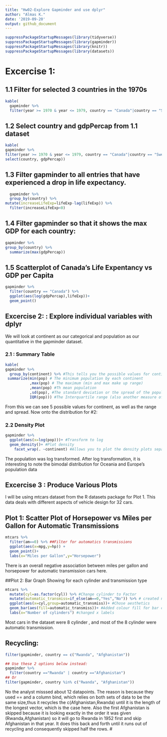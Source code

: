 ```yaml
---
title: "Hw02-Explore Gapminder and use dplyr"
author: "Almas K."
date: '2019-09-20'
output: github_document
---
```


```r
suppressPackageStartupMessages(library(tidyverse)) 
suppressPackageStartupMessages(library(gapminder))
suppressPackageStartupMessages(library(knitr))
suppressPackageStartupMessages(library(datasets))
```
# Excercise 1:

## 1.1 Filter for selected 3 countries in the 1970s 
```r
kable(
  gapminder %>% 
  filter(year >= 1970 & year <= 1979, country == "Canada"|country == "Sweden"|country == "Pakistan"))
```

## 1.2 Select country and gdpPercap from 1.1 dataset
```r
kable(
gapminder %>% 
filter(year >= 1970 & year <= 1979, country == "Canada"|country == "Sweden"|country == "Pakistan") %>%
select(country, gdpPercap))
```

## 1.3 Filter gapminder to all entries that have experienced a drop in life expectancy.
```r
  gapminder %>%
  group_by(country) %>%
mutate(increaseLifeExp=lifeExp-lag(lifeExp)) %>%
  filter(increaseLifeExp<0)
```

## 1.4 Filter gapminder so that it shows the max GDP for each country:
```r
gapminder %>% 
group_by(country) %>%
  summarize(max(gdpPercap))
```

## 1.5 Scatterplot of Canada's Life Expentancy vs GDP per Capita
```r
gapminder %>%
  filter(country == "Canada") %>%
  ggplot(aes(log(gdpPercap),lifeExp))+
  geom_point()
```

## Excercise 2: : Explore individual variables with dplyr
We will look at continent as our categorical and population as our quantitative in the gapminder dataset.

### 2.1 : Summary Table
```r
kable(
gapminder %>% 
  group_by(continent) %>% #This tells you the possible values for continent
 summarize(min(pop) # The minimum population by each continent
           ,max(pop) # The maximum (min and max make up range)
           ,mean(pop) #Th mean population
           ,sd(pop), #The standard deviation or the spread of the population
           IQR(pop))) #The Interquartile range (also another measure of spread)
```

From this we can see 5 possible values for continent, as well as the range and spread. Now onto the distribution for #2:

### 2.2 Density Plot 
```r
gapminder %>% 
  ggplot(aes(x=log(pop)))+ #Transform to log 
  geom_density()+ #Plot density
    facet_wrap(. ~continent) #Allows you to plot the density plots separately for each continent and side by side 

```

The population was log transformed. After log transformation, it is interesting to note the bimodal distribution for Oceania and Europe's population data

## Excercise 3 : Produce Various Plots
I will be using mtcars dataset from the R datasets package for Plot 1. This data deals with different aspects of vehicle design for 32 cars.

## Plot 1: Scatter Plot of Horsepower vs Miles per Gallon for Automatic Transmissions
```r
mtcars %>% 
  filter(am==0) %>% ##Filter for automatics transmissions
  ggplot(aes(x=mpg,y=hp)) + 
  geom_point()+
  labs(x="Miles per Gallon",y="Horsepower")


```

There is an overall negative association between miles per gallon and horsepower for automatic transmission cars here. 

##Plot 2: Bar Graph Showing for each cylinder and transmission type 
```r
mtcars %>%
  mutate(cyl=as.factor(cyl)) %>% #Change cylinder to Factor
  mutate(automatic_transmiss=if_else(am==0,"Yes","No")) %>% # created new factor for transmission
  ggplot(aes(x=cyl,group=automatic_transmiss))+ #Chose aesthetics
  geom_bar(aes(fill=automatic_transmiss))+ #Added colour fill for bar chart 
  labs(x="Number of cylinders") #changed x labels 

```

Most cars in the dataset were 8 cylinder , and most of the 8 cylinder were automatic transmission.

## Recycling:
```r
filter(gapminder, country == c("Rwanda", "Afghanistan")) 

## Use these 2 options below instead:
gapminder %>% 
  filter(country =="Rwanda" | country =="Afghanistan")
## Or
filter(gapminder, country %in% c("Rwanda", "Afghanistan"))
```

No the analyst misssed about 12 datapoints. The reason is because they used == and a column bind, which relies on both sets of data to be the same size,thus it recycles the c(Afghanistan,Rwanda) until it is the length of the longest vector, which is the case here. Also the first Afghanistan is skipped because it is looking exactly in the order it was given (Rwanda,Afghanistan) so it will go to Rwanda in 1952 first and skip Afghanistan in that year. It does this back and forth until it runs out of recycling and consequently skipped half the rows. 
#
